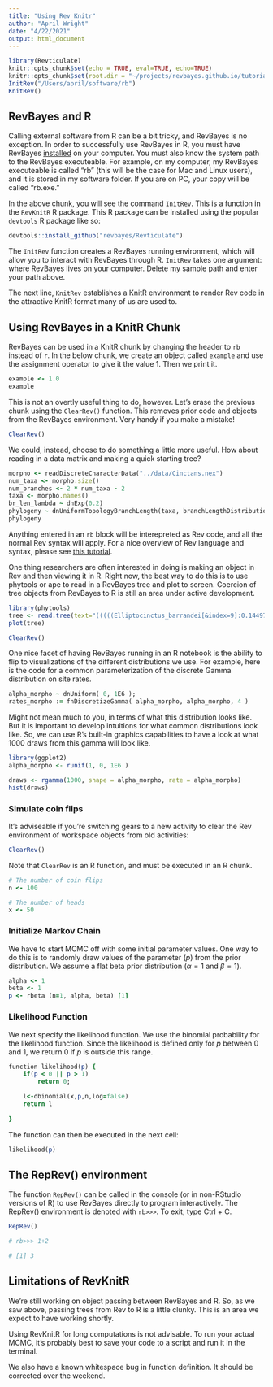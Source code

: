 ```yaml
---
title: "Using Rev Knitr"
author: "April Wright"
date: "4/22/2021"
output: html_document
---
```


```r
library(Revticulate)
knitr::opts_chunk$set(echo = TRUE, eval=TRUE, echo=TRUE)
knitr::opts_chunk$set(root.dir = "~/projects/revbayes.github.io/tutorials/tutorial_structure/")
InitRev("/Users/april/software/rb")
KnitRev()
```



## RevBayes and R

Calling external software from R can be a bit tricky, and RevBayes is no exception. In order to successfully use RevBayes in R, you must have RevBayes [installed](https://revbayes.github.io/download) on your computer. You must also know the system path to the RevBayes executeable. For example, on my computer, my RevBayes executeable is called "rb" (this will be the case for Mac and Linux users), and it is stored in my software folder. If you are on PC, your copy will be called "rb.exe."

In the above chunk, you will see the command `InitRev`. This is a function in the `RevKnitR` R package. This R package can be installed using the popular `devtools` R package like so:

```r
devtools::install_github("revbayes/Revticulate")
```

The `InitRev` function creates a RevBayes running environment, which will allow you to interact with RevBayes through R. `InitRev` takes one argument: where RevBayes lives on your computer. Delete my sample path and enter your path above.

The next line, `KnitRev` establishes a KnitR environment to render Rev code in the attractive KnitR format many of us are used to.

## Using RevBayes in a KnitR Chunk

RevBayes can be used in a KnitR chunk by changing the header to `rb` instead of `r`. In the below chunk, we create an object called `example` and use the assignment operator to give it the value 1. Then we print it. 
```rb
example <- 1.0
example
```
This is not an overtly useful thing to do, however. Let's erase the previous chunk using the `ClearRev()` function. This removes prior code and objects from the RevBayes environment. Very handy if you make a mistake!

```r
ClearRev()
```

We could, instead, choose to do something a little more useful. How about reading in a data matrix and making a quick starting tree? 

```rb
morpho <- readDiscreteCharacterData("../data/Cinctans.nex")
num_taxa <- morpho.size()
num_branches <- 2 * num_taxa - 2
taxa <- morpho.names()
br_len_lambda ~ dnExp(0.2)
phylogeny ~ dnUniformTopologyBranchLength(taxa, branchLengthDistribution=dnExponential(br_len_lambda))
phylogeny
```
Anything entered in an `rb` block will be interepreted as Rev code, and all the normal Rev syntax will apply. For a nice overview of Rev language and syntax, please see [this tutorial](https://revbayes.github.io/tutorials/intro/rev). 

One thing researchers are often interested in doing is making an object in Rev and then viewing it in R. Right now, the best way to do this is to use phytools or ape to read in a RevBayes tree and plot to screen. Coercion of tree objects from RevBayes to R is still an area under active development.
```r
library(phytools)
tree <- read.tree(text="(((((Elliptocinctus_barrandei[&index=9]:0.144972,Elliptocinctus_vizcainoi[&index=10]:0.061275)[&index=28]:0.369057,Davidocinctus_pembrokensis[&index=27]:0.115626)[&index=29]:0.030785,((Ctenocystis_utahensis[&index=1]:0.208478,(Sucocystis_acrofera[&index=15]:0.222252,(Sucocystis_theronensis[&index=11]:0.645711,Undatacinctus_undata[&index=14]:0.308441)[&index=30]:1.245773)[&index=31]:0.069793)[&index=32]:0.561291,(((Gyrocystis_cruzae[&index=4]:1.039123,(Gyrocystis_platessa[&index=2]:1.950320,Asturicystis_jaekeli[&index=18]:0.070576)[&index=33]:0.226841)[&index=34]:2.181753,(Undatacinctus_melendezi[&index=17]:0.126601,Trochocystoides_parvus[&index=21]:0.927883)[&index=35]:0.614158)[&index=36]:0.973880,(Trochocystites_bohemicus[&index=20]:0.309014,Lignanicystis_barriosensis[&index=13]:0.246747)[&index=37]:0.663330)[&index=38]:0.069078)[&index=39]:1.213557)[&index=40]:0.057231,((Graciacystis_ambigua[&index=23]:1.076241,((Gyrocystis_erecta[&index=6]:0.136053,(Protocinctus_mansillaensis[&index=8]:0.436179,Gyrocystis_badulesiensis[&index=5]:0.039494)[&index=41]:0.005254)[&index=42]:0.303455,((Undatacinctus_quadricornuta[&index=16]:0.157165,Sotocinctus_ubaghsi[&index=19]:0.054072)[&index=43]:0.029069,(Rozanovicystis_triangularis[&index=26]:0.225556,Progyrocystis_disjuncta[&index=7]:0.820703)[&index=44]:0.976834)[&index=45]:0.003917)[&index=46]:0.201429)[&index=47]:0.062047,Ludwigicinctus_truncatus[&index=22]:0.088140)[&index=48]:0.047812)[&index=49]:0.440430,(Nelegerocystis_ivantzovi[&index=25]:0.572666,(Gyrocystis_testudiformis[&index=3]:0.091295,Sucocystis_bretoni[&index=12]:0.011027)[&index=50]:0.938797)[&index=51]:0.214871,Asturicystis_havliceki[&index=24]:0.182261)[&index=52]:0.000000;")
plot(tree)
```
```r

ClearRev()

```


One nice facet of having RevBayes running in an R notebook is the ability to flip to visualizations of the different distributions we use. For example, here is the code for a common parameterization of the discrete Gamma distribution on site rates.

```rb

alpha_morpho ~ dnUniform( 0, 1E6 );
rates_morpho := fnDiscretizeGamma( alpha_morpho, alpha_morpho, 4 )
```

Might not mean much to you, in terms of what this distribution looks like. But it is important to develop intuitions for what common distributions look like. So, we can use R's built-in graphics capabilities to have a look at what 1000 draws from this gamma will look like. 

```r
library(ggplot2)
alpha_morpho <- runif(1, 0, 1E6 )

draws <- rgamma(1000, shape = alpha_morpho, rate = alpha_morpho)
hist(draws)
```



### Simulate coin flips

It's adviseable if you're switching gears to a new activity to clear the Rev environment of workspace objects from old activities:

```r

ClearRev()
```


Note that `ClearRev` is an R function, and must be executed in an R chunk.

```rb
# The number of coin flips
n <- 100

# The number of heads
x <- 50
```

### Initialize Markov Chain
We have to start MCMC off with some initial parameter values. One way to do this is to randomly draw values of the parameter ($p$) from the prior distribution. We assume a flat beta prior distribution ($\alpha = 1$ and $\beta = 1$).

```rb
alpha <- 1
beta <- 1
p <- rbeta (n=1, alpha, beta) [1]
```

### Likelihood Function
We next specify the likelihood function. We use the binomial probability for the likelihood function. Since the likelihood is defined only for $p$ between 0 and 1, we return 0 if $p$ is outside this range.

```rb
function likelihood(p) {
    if(p < 0 || p > 1)
        return 0;

    l<-dbinomial(x,p,n,log=false)
    return l
    
}
```

The function can then be executed in the next cell:

```rb
likelihood(p)
```
## The RepRev() environment

The function `RepRev()` can be called in the console (or in non-RStudio versions of R) to use RevBayes directly to program interactively. The RepRev() environment is denoted with `rb>>>`. To exit, type Ctrl + C. 

```r

RepRev()

# rb>>> 1+2

# [1] 3
```

## Limitations of RevKnitR

We're still working on object passing between RevBayes and R. So, as we saw above, passing trees from Rev to R is a little clunky. This is an area we expect to have working shortly.

Using RevKnitR for long computations is not advisable. To run your actual MCMC, it's probably best to save your code to a script and run it in the terminal.

We also have a known whitespace bug in function definition. It should be corrected over the weekend.
